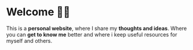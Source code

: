 
# Welcome 👋🏻

This is a **personal website**, where I share my **thoughts and ideas**. Where you can **get to know me** better and where i keep useful resources for myself and others.

[//]: # (# Nextra)

[//]: # ()
[//]: # (**Nextra** is a [Next.js]&#40;https://nextjs.org&#41; based static site generator.)

[//]: # ()
[//]: # (It supports Markdown and React components &#40;[MDX]&#40;/features/mdx&#41;&#41;, automatically generated [sidebar and anchor links]&#40;/get-started#sidebar-and-anchor-links&#41;, file-system based routing, built-in syntax highlighting, image optimization, custom layouts, i18n, and all the features you love about Next.js.)

[//]: # ()
[//]: # (Here's what you will get in 1 minute:)

[//]: # ()
[//]: # (<Bleed>![Nextra Example]&#40;../public/demo.png&#41;</Bleed>)
